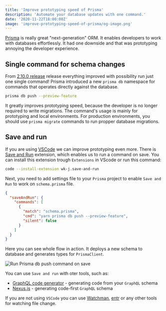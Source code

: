 ```yaml
---
title: 'Improve prototyping speed of Prisma'
description: 'Automate your database updates with one command.'
date: '2020-11-22T18:00:00Z'
image: 'improve-prototyping-speed-of-prisma/og-image.png'
---
```


[Prisma](https://www.prisma.io/) is really great "next-generation" ORM. It enables developers to work with databases effortlessly. It had one downside and that was prototyping annoying the developer experience.

## Single command for schema changes

From [2.10.0 release](https://github.com/prisma/prisma/releases/tag/2.10.0) release everything improved with possibility run just one single command! Prisma introduced a new `prisma db` namespace for commands that operates directly against the database.

```bash
prisma db push --preview-feature
```

It greatly improves prototyping speed, because the developer is no longer required to write migrations. The command's usage is mainly for prototyping and local environments. For production environments, you should use `prisma migrate` commands to run propper database migrations.

## Save and run

If you are using [VSCode](https://code.visualstudio.com/) we can improve prototyping even more. There is [Save and Run](https://marketplace.visualstudio.com/items?itemName=wk-j.save-and-run) extension, which enables us to run a command on save. You can install this extension trough `Extensions` in VScode or run this command:

```bash
code --install-extension wk-j.save-and-run
```

Next, you need to add settings file to your `Prisma` project to enable `Save and Run` to work on `schema.prisma` file.

```json:.vscode/settings.json
{
  "saveAndRun": {
    "commands": [
      {
        "match": "schema.prisma",
        "cmd": "yarn prisma db push --preview-feature",
        "silent": false
      }
    ]
  }
}
```

Here you can see whole flow in action. It deploys a new schema to database and generates types for `PrismaClient`.

![Run Prisma db push command on save](/improve-prototyping-speed-of-prisma/run-on-save-prisma.gif)

You can use `Save and run` with oter tools, such as:

- [GraphQL code generator](https://graphql-code-generator.com/) - generating code from your `GraphQL` schema
- [Nexus.js](https://nexusjs.org/) - generating code-first `GraphQL` schema

If you are not using `VSCode` you can use [Watchman](https://facebook.github.io/watchman/), [entr](https://github.com/eradman/entr) or any other tools for watching file change.
